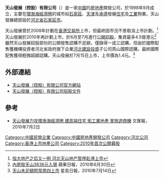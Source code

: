 '''天山發展（控股）有限公司'''（{{hkex|02118}}）是一家[[中國|中國]]的[[房地產|房地產]]開發公司，於1998年9月成立，主要在[[環渤海經濟圈|環渤海經濟圈]]的城市如[[石家莊|石家莊]]、[[天津|天津]]及[[承德|承德]]發展[[住宅|住宅]]及[[工業|工業]]物業。天山發展總部設於[[河北省|河北省]][[石家莊市|石家莊市]]。

天山發展曾於2008年計劃在[[香港交易所|香港交易所]]上市，但最終因市況不景取消上市計劃。<ref>
[http://news.stockstar.com/info/darticle.aspx?id=SS,20080828,30174760 恒大地产之后又一例 河北天山地产暂停赴港上市]</ref> 天山發展於2010年再計劃上市，於6月至7月進行[[公開招股|公開招股]]，集資最多4.5億港元<ref>[http://hk.apple.nextmedia.com/template/apple/art_main.php?iss_id=20100630&sec_id=15307&subsec=15320&art_id=14188565 內房股天山3636元入場] 蘋果日報，2010年6月30日</ref> 雖然天山發展招股部份的公開發售認購不足額，僅錄得一成三認購，但由於國際配售獲機構投資者河北省政府旗下企業[[河北建設投資|河北建設投資]]子公司燕山國際認購，最終國際配售獲得輕微超額認購。天山發展於7月15日上市，上市價為1.4元。<ref>[http://www.singtao.com/yesterday/fin/0714do04.html 天山未足額照常周四上市] {{Wayback|url=http://www.singtao.com/yesterday/fin/0714do04.html |date=20120718062457 }} 星島日報，2010年7月14日</ref>

==外部連結==
*[http://www.tian-shan.com/ 天山發展（控股）有限公司官方網站] {{Wayback|url=http://www.tian-shan.com/ |date=20210116173303 }}
*[http://www.hkexnews.hk/listedco/listconews/sehk/20100629/LTN20100629674_C.pdf 天山發展（控股）有限公司招股文件] {{Wayback|url=http://www.hkexnews.hk/listedco/listconews/sehk/20100629/LTN20100629674_C.pdf |date=20100821130350 }}

==參考==
{{reflist}}
*[https://web.archive.org/web/20160304075502/http://paper.wenweipo.com/2010/07/02/zt1007020039.htm 天山發展力攻環渤海經濟圈 建高端住宅 拓工業地產 掌旅遊商機] 文匯報，2010年7月2日

[[Category:中國民營企業|Category:中國民營企業]]
[[Category:中國房地產開發公司|Category:中國房地產開發公司]]
[[Category:河北公司|Category:河北公司]]
[[Category:香港上市地產公司|Category:香港上市地產公司]]
[[Category:2010年首次公開募股|Category:2010年首次公開募股]]